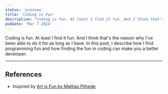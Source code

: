 ```yaml
---
status: 'preview'
title: 'Coding is Fun'
description: "Coding is fun. At least I find it fun. And I think that's the reason why I've been able to do it for as long as I have. In this post, I describe how I find programming fun and how finding the fun in coding can make you a better developer."
pubDate: 'Mar 7 2024'
---
```



<Aside>
  Coding is fun. At least I find it fun. And I think that's the reason why I've
  been able to do it for as long as I have. In this post, I describe how I find
  programming fun and how finding the fun in coding can make you a better
  developer.
</Aside>

---

## References

- Inspired by [Art is Fun by Mattias Pilhede](https://www.youtube.com/watch?v=ewHVHPGS_LU)
